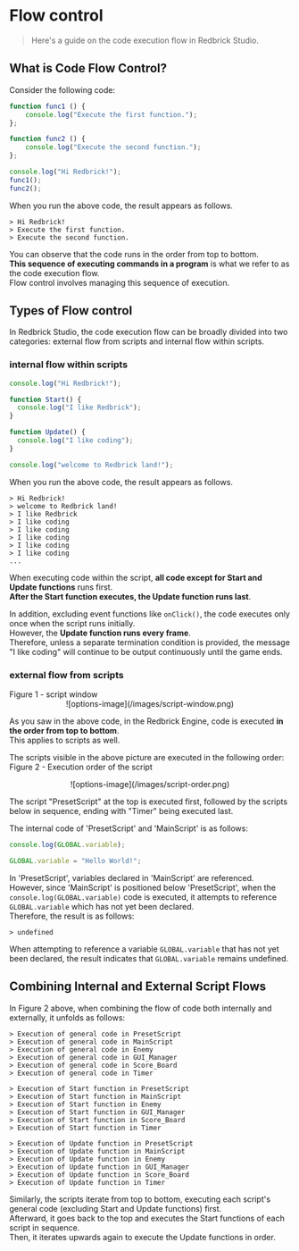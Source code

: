 
# Flow control

> Here's a guide on the code execution flow in Redbrick Studio.

## What is Code Flow Control?

Consider the following code:

```js showLineNumbers filename="script"
function func1 () {
    console.log("Execute the first function.");
};

function func2 () {
    console.log("Execute the second function.");
};

console.log("Hi Redbrick!");
func1();
func2();
```

When you run the above code, the result appears as follows.

```showLineNumbers filename="console window"
> Hi Redbrick!
> Execute the first function.
> Execute the second function.
```

You can observe that the code runs in the order from top to bottom.  
**This sequence of executing commands in a program** is what we refer to as the code execution flow.  
Flow control involves managing this sequence of execution.  

## Types of Flow control

In Redbrick Studio, the code execution flow can be broadly divided into two categories: external flow from scripts and internal flow within scripts.

### internal flow within scripts

```js showLineNumbers filename="script"
console.log("Hi Redbrick!");

function Start() {
  console.log("I like Redbrick");
}

function Update() {
  console.log("I like coding");
}

console.log("welcome to Redbrick land!");
```


When you run the above code, the result appears as follows.  

```showLineNumbers filename="console window"
> Hi Redbrick!
> welcome to Redbrick land!
> I like Redbrick
> I like coding
> I like coding
> I like coding
> I like coding
> I like coding
...
```

When executing code within the script, **all code except for Start and Update functions** runs first.  
**After the Start function executes, the Update function runs last**.  

In addition, excluding event functions like `onClick()`, the code executes only once when the script runs initially.  
However, the **Update function runs every frame**.  
Therefore, unless a separate termination condition is provided, the message "I like coding" will continue to be output continuously until the game ends.  

### external flow from scripts

<Callout type="info">
  Figure 1 - script window
  <br/>
  <center>![options-image](/images/script-window.png)</center>
</Callout>

As you saw in the above code, in the Redbrick Engine, code is executed **in the order from top to bottom**.  
This applies to scripts as well.  

The scripts visible in the above picture are executed in the following order:  
<Callout type="info">
  Figure 2 - Execution order of the script
  <br/>
  <center>![options-image](/images/script-order.png)</center>
</Callout>

The script "PresetScript" at the top is executed first, followed by the scripts below in sequence, ending with "Timer" being executed last.  

The internal code of 'PresetScript' and 'MainScript' is as follows:
```js showLineNumbers filename="PresetScript"
console.log(GLOBAL.variable);
```

```js showLineNumbers filename="MainScript"
GLOBAL.variable = "Hello World!";
```

In 'PresetScript', variables declared in 'MainScript' are referenced.  
However, since 'MainScript' is positioned below 'PresetScript', when the `console.log(GLOBAL.variable)` code is executed, it attempts to reference `GLOBAL.variable` which has not yet been declared.  
Therefore, the result is as follows:  

```showLineNumbers filename="console window"
> undefined
```

When attempting to reference a variable `GLOBAL.variable` that has not yet been declared, the result indicates that `GLOBAL.variable` remains undefined.  

## Combining Internal and External Script Flows  

In Figure 2 above, when combining the flow of code both internally and externally, it unfolds as follows:  

```showLineNumbers filename="code execute flow"
> Execution of general code in PresetScript  
> Execution of general code in MainScript  
> Execution of general code in Enemy  
> Execution of general code in GUI_Manager  
> Execution of general code in Score_Board  
> Execution of general code in Timer  

> Execution of Start function in PresetScript  
> Execution of Start function in MainScript  
> Execution of Start function in Enemy  
> Execution of Start function in GUI_Manager  
> Execution of Start function in Score_Board  
> Execution of Start function in Timer  

> Execution of Update function in PresetScript  
> Execution of Update function in MainScript  
> Execution of Update function in Enemy  
> Execution of Update function in GUI_Manager  
> Execution of Update function in Score_Board  
> Execution of Update function in Timer
```

Similarly, the scripts iterate from top to bottom, executing each script's general code (excluding Start and Update functions) first.  
Afterward, it goes back to the top and executes the Start functions of each script in sequence.  
Then, it iterates upwards again to execute the Update functions in order.  